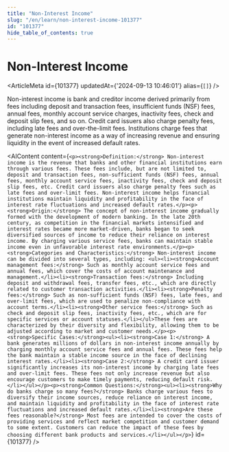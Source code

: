 ```yaml
---
title: "Non-Interest Income"
slug: "/en/learn/non-interest-income-101377"
id: "101377"
hide_table_of_contents: true
---
```



# Non-Interest Income

<ArticleMeta id={101377} updatedAt={'2024-09-13 10:46:01'} alias={`[]`} />
<div className='border-solid border-b border-t-0 my-4 border-[var(--ifm-color-gray-300)]' />

Non-interest income is bank and creditor income derived primarily from fees including deposit and transaction fees, insufficient funds (NSF) fees, annual fees, monthly account service charges, inactivity fees, check and deposit slip fees, and so on. Credit card issuers also charge penalty fees, including late fees and over-the-limit fees. Institutions charge fees that generate non-interest income as a way of increasing revenue and ensuring liquidity in the event of increased default rates.

<AIContent content={`<p><strong>Definition:</strong> Non-interest income is the revenue that banks and other financial institutions earn through various fees. These fees include, but are not limited to, deposit and transaction fees, non-sufficient funds (NSF) fees, annual fees, monthly account service fees, inactivity fees, check and deposit slip fees, etc. Credit card issuers also charge penalty fees such as late fees and over-limit fees. Non-interest income helps financial institutions maintain liquidity and profitability in the face of interest rate fluctuations and increased default rates.</p><p><strong>Origin:</strong> The concept of non-interest income gradually formed with the development of modern banking. In the late 20th century, as competition in the financial markets intensified and interest rates became more market-driven, banks began to seek diversified sources of income to reduce their reliance on interest income. By charging various service fees, banks can maintain stable income even in unfavorable interest rate environments.</p><p><strong>Categories and Characteristics:</strong> Non-interest income can be divided into several types, including: <ul><li><strong>Account management fees:</strong> Such as monthly account service fees and annual fees, which cover the costs of account maintenance and management.</li><li><strong>Transaction fees:</strong> Including deposit and withdrawal fees, transfer fees, etc., which are directly related to customer transaction activities.</li><li><strong>Penalty fees:</strong> Such as non-sufficient funds (NSF) fees, late fees, and over-limit fees, which are used to penalize non-compliance with account terms.</li><li><strong>Other service fees:</strong> Such as check and deposit slip fees, inactivity fees, etc., which are for specific services or account statuses.</li></ul>These fees are characterized by their diversity and flexibility, allowing them to be adjusted according to market and customer needs.</p><p><strong>Specific Cases:</strong><ul><li><strong>Case 1:</strong> A bank generates millions of dollars in non-interest income annually by charging monthly account service fees and annual fees. These fees help the bank maintain a stable income source in the face of declining interest rates.</li><li><strong>Case 2:</strong> A credit card issuer significantly increases its non-interest income by charging late fees and over-limit fees. These fees not only increase revenue but also encourage customers to make timely payments, reducing default risk.</li></ul></p><p><strong>Common Questions:</strong><ul><li><strong>Why do banks charge so many fees?</strong> Banks charge various fees to diversify their income sources, reduce reliance on interest income, and maintain liquidity and profitability in the face of interest rate fluctuations and increased default rates.</li><li><strong>Are these fees reasonable?</strong> Most fees are intended to cover the costs of providing services and reflect market competition and customer demand to some extent. Customers can reduce the impact of these fees by choosing different bank products and services.</li></ul></p>`} id={101377} />
